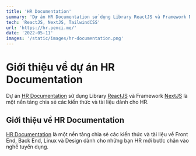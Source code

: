 ```yaml
---
title: 'HR Documentation'
summary: 'Dự án HR Documentation sử dụng Library ReactJS và Framework NextJS là một nền tảng chia sẻ các kiến thức và tài liệu dành cho HR.'
tech: 'ReactJS, NextJS, TailwindCSS'
url: 'https://hr.penci.me/'
date: '2022-05-11'
images: '/static/images/hr-documentation.png'
---
```


# Giới thiệu về dự án HR Documentation

Dự án [HR Documentation](https://hr.penci.me/) sử dụng Library [ReactJS](https://reactjs.org/) và Framework [NextJS](https://nextjs.org/) là một nền tảng chia sẻ các kiến thức và tài liệu dành cho HR.

## Giới thiệu về HR Documentation

[HR Documentation](https://hr.penci.me/) là một nền tảng chia sẻ các kiến thức và tài liệu về Front End, Back End, Linux và Design dành cho những bạn HR mới bước chân vào nghề tuyển dụng.
